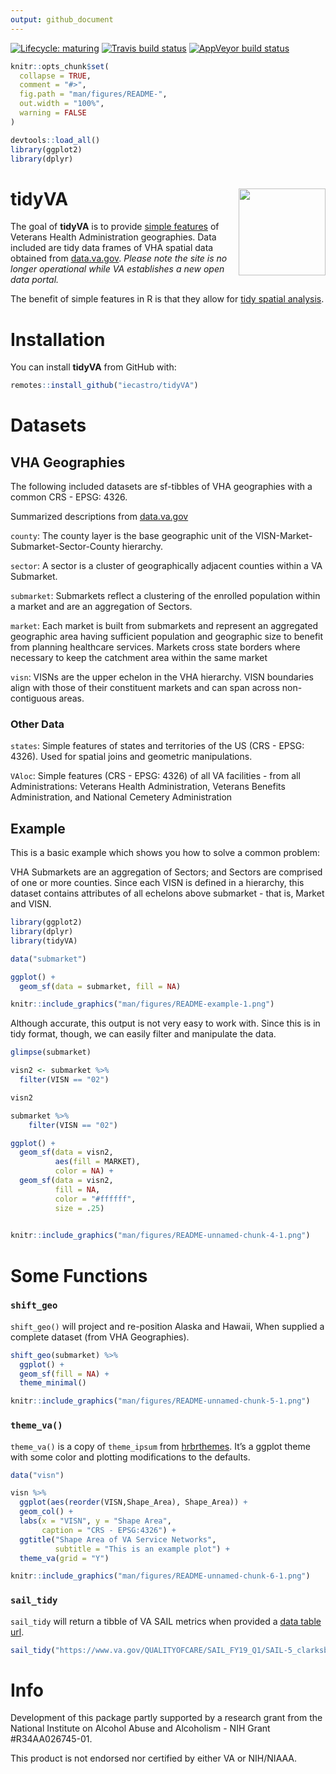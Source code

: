 ```yaml
---
output: github_document
---
```


<!-- badges: start -->
[![Lifecycle: maturing](https://img.shields.io/badge/lifecycle-maturing-blue.svg)](https://www.tidyverse.org/lifecycle/#maturing)
[![Travis build status](https://travis-ci.org/iecastro/tidyVA.svg?branch=master)](https://travis-ci.org/iecastro/tidyVA)
[![AppVeyor build status](https://ci.appveyor.com/api/projects/status/github/iecastro/tidyVA?branch=master&svg=true)](https://ci.appveyor.com/project/iecastro/tidyVA)
<!-- badges: end -->


```r
knitr::opts_chunk$set(
  collapse = TRUE,
  comment = "#>",
  fig.path = "man/figures/README-",
  out.width = "100%",
  warning = FALSE
)

devtools::load_all()
library(ggplot2)
library(dplyr)

```
# tidyVA <img src='man/figures/logo.png' align="right" height="139" />

The goal of **tidyVA** is to provide [simple features](https://r-spatial.github.io/sf/articles/sf1.html) of Veterans Health Administration geographies.  Data included are tidy data frames of VHA spatial data obtained from [data.va.gov](https://www.data.va.gov/dataset/veterans-integrated-services-networks-visn-markets-submarkets-sectors-and-counties). *Please note the site is no longer operational while VA establishes a new open data portal.*  

The benefit of simple features in R is that they allow for [tidy spatial analysis](https://edzer.github.io/UseR2017/geostat2018.html#tidyverse-list-columns).

# Installation

You can install **tidyVA** from GitHub with:


```r
remotes::install_github("iecastro/tidyVA")
```

# Datasets

## VHA Geographies 

The following included datasets are sf-tibbles of VHA geographies with a common CRS - EPSG: 4326.

Summarized descriptions from [data.va.gov](https://www.data.va.gov/dataset/veterans-integrated-services-networks-visn-markets-submarkets-sectors-and-counties)


`county`: The county layer is the base geographic unit of the VISN-Market-Submarket-Sector-County hierarchy. 

`sector`: A sector is a cluster of geographically adjacent counties within a VA Submarket.

`submarket`: Submarkets reflect a clustering of the enrolled population within a market and are an aggregation of Sectors.

`market`: Each market is built from submarkets and represent an aggregated geographic area having sufficient population and geographic size to benefit from planning healthcare services. Markets cross state borders where necessary to keep the catchment area within the same market 

`visn`: VISNs are the upper echelon in the VHA hierarchy. VISN boundaries align with those of their constituent markets and can span across non-contiguous areas.

### Other Data

`states`: Simple features of states and territories of the US (CRS - EPSG: 4326).  Used for spatial joins and geometric manipulations.

`VAloc`: Simple features (CRS - EPSG: 4326) of all VA facilities - from all Administrations: Veterans Health Administration, Veterans Benefits Administration, and National Cemetery Administration


## Example

This is a basic example which shows you how to solve a common problem:

VHA Submarkets are an aggregation of Sectors; and Sectors are comprised of one or more counties. Since each VISN is defined in a hierarchy, this dataset contains attributes of all echelons above submarket - that is, Market and VISN.


```r
library(ggplot2)
library(dplyr)
library(tidyVA)

data("submarket")

```

```r

ggplot() + 
  geom_sf(data = submarket, fill = NA)

```

```r
knitr::include_graphics("man/figures/README-example-1.png")
```

Although accurate, this output is not very easy to work with. Since this is in tidy format, though, we can easily filter and manipulate the data. 

```r
glimpse(submarket)

```

```r
visn2 <- submarket %>% 
  filter(VISN == "02")

visn2
```

```r
submarket %>% 
    filter(VISN == "02")
```


```r
ggplot() + 
  geom_sf(data = visn2, 
          aes(fill = MARKET), 
          color = NA) +
  geom_sf(data = visn2, 
          fill = NA, 
          color = "#ffffff", 
          size = .25)
  
```

```r
knitr::include_graphics("man/figures/README-unnamed-chunk-4-1.png")
```


# Some Functions 

### `shift_geo` 

`shift_geo()` will project and re-position Alaska and Hawaii, When supplied a complete dataset (from VHA Geographies).

```r
shift_geo(submarket) %>% 
  ggplot() + 
  geom_sf(fill = NA) +
  theme_minimal()
```


```r
knitr::include_graphics("man/figures/README-unnamed-chunk-5-1.png")
```

### `theme_va()` 

`theme_va()` is a copy of `theme_ipsum` from [hrbrthemes](https://hrbrmstr.github.io/hrbrthemes/). It's a ggplot theme with some color and plotting modifications to the defaults.  

```r
data("visn")

visn %>% 
  ggplot(aes(reorder(VISN,Shape_Area), Shape_Area)) +
  geom_col() + 
  labs(x = "VISN", y = "Shape Area", 
       caption = "CRS - EPSG:4326") +
  ggtitle("Shape Area of VA Service Networks", 
          subtitle = "This is an example plot") +
  theme_va(grid = "Y")

```

```r
knitr::include_graphics("man/figures/README-unnamed-chunk-6-1.png")
```


### `sail_tidy`

`sail_tidy` will return a tibble of VA SAIL metrics when provided a [data table url](https://www.va.gov/QUALITYOFCARE/measure-up/Strategic_Analytics_for_Improvement_and_Learning_SAIL.asp).  

```r
sail_tidy("https://www.va.gov/QUALITYOFCARE/SAIL_FY19_Q1/SAIL-5_clarksburg_fy19q1.xlsx")
```


# Info

Development of this package partly supported by a research grant from the National Institute on Alcohol Abuse and Alcoholism - NIH Grant #R34AA026745-01.

This product is not endorsed nor certified by either VA or NIH/NIAAA.


